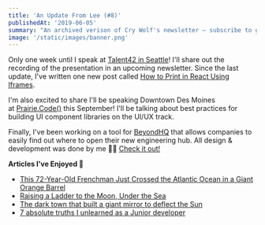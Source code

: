 ```yaml
---
title: 'An Update From Lee (#8)'
publishedAt: '2019-06-05'
summary: "An archived verison of Cry Wolf's newsletter – subscribe to get early access."
image: '/static/images/banner.png'
---
```


Only one week until I speak at [Talent42 in Seattle](https://www.talent42.com/agenda/speakers/425777)!
I'll share out the recording of the presentation in an upcoming newsletter.
Since the last update, I've written one new post called [How to Print in React Using Iframes](/blog/how-to-print-in-react-using-iframes/).

I'm also excited to share I'll be speaking Downtown Des Moines at [Prairie.Code()](https://prairiecode.amegala.com/Speakers)
this September! I'll be talking about best practices for building UI component libraries
on the UI/UX track.

Finally, I've been working on a tool for [BeyondHQ](https://www.beyondhq.co/geo-eval) that allows companies to easily find out
where to open their new engineering hub. All design & development was done by me 💁🏻‍
[Check it out!](https://www.beyondhq.co/geo-eval)

**Articles I've Enjoyed 📝**

- [This 72-Year-Old Frenchman Just Crossed the Atlantic Ocean in a Giant Orange Barrel](<http://[https://www.popularmechanics.com/adventure/outdoors/a27396168/frenchman-crosses-atlantic-ocean-in-barrel/](https://www.popularmechanics.com/adventure/outdoors/a27396168/frenchman-crosses-atlantic-ocean-in-barrel/)>)
- [Raising a Ladder to the Moon, Under the Sea](https://blogs.microsoft.com/today-in-tech/raising-a-ladder-to-the-moon-under-the-sea/)
- [The dark town that built a giant mirror to deflect the Sun](http://www.bbc.com/future/story/20170314-the-town-that-built-a-mirror-to-catch-the-sun)
- [7 absolute truths I unlearned as a Junior developer](https://monicalent.com/blog/2019/06/03/absolute-truths-unlearned-as-junior-developer/)
